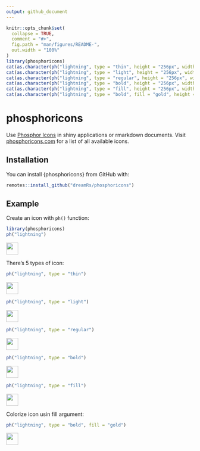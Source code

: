```yaml
---
output: github_document
---
```


<!-- README.md is generated from README.Rmd. Please edit that file -->

```r
knitr::opts_chunk$set(
  collapse = TRUE,
  comment = "#>",
  fig.path = "man/figures/README-",
  out.width = "100%"
)
library(phosphoricons)
cat(as.character(ph("lightning", type = "thin", height = "256px", width = "256px")), file = "man/figures/lightning-thin.svg")
cat(as.character(ph("lightning", type = "light", height = "256px", width = "256px")), file = "man/figures/lightning-light.svg")
cat(as.character(ph("lightning", type = "regular", height = "256px", width = "256px")), file = "man/figures/lightning-regular.svg")
cat(as.character(ph("lightning", type = "bold", height = "256px", width = "256px")), file = "man/figures/lightning-bold.svg")
cat(as.character(ph("lightning", type = "fill", height = "256px", width = "256px")), file = "man/figures/lightning-fill.svg")
cat(as.character(ph("lightning", type = "bold", fill = "gold", height = "256px", width = "256px")), file = "man/figures/lightning-bold-gold.svg")
```

# phosphoricons

<!-- badges: start -->
<!-- badges: end -->

Use [Phosphor Icons](https://github.com/phosphor-icons/phosphor-icons) in shiny applications or rmarkdown documents. Visit [phosphoricons.com](https://phosphoricons.com/) for a list of all available icons.

## Installation

You can install {phosphoricons} from GitHub with:

```r
remotes::install_github("dreamRs/phosphoricons")
```


## Example

Create an icon with `ph()` function:

```r
library(phosphoricons)
ph("lightning")
```
![](man/figures/lightning-light.svg){height=32}


There's 5 types of icon:

```r
ph("lightning", type = "thin")
```
![](man/figures/lightning-thin.svg){height=32}
```r
ph("lightning", type = "light")
```
![](man/figures/lightning-light.svg){height=32}
```r
ph("lightning", type = "regular")
```
![](man/figures/lightning-regular.svg){height=32}
```r
ph("lightning", type = "bold")
```
![](man/figures/lightning-bold.svg){height=32}
```r
ph("lightning", type = "fill")
```
![](man/figures/lightning-fill.svg){height=32}

Colorize icon usin fill argument:

```r
ph("lightning", type = "bold", fill = "gold")
```
![](man/figures/lightning-bold-gold.svg){height=32}


